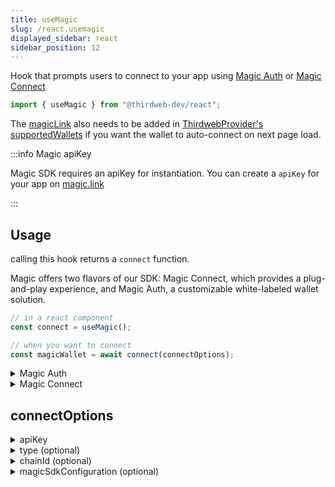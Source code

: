 ```yaml
---
title: useMagic
slug: /react.usemagic
displayed_sidebar: react
sidebar_position: 12
---
```


Hook that prompts users to connect to your app using [Magic Auth](https://magic.link/docs/auth/overview) or [Magic Connect](https://magic.link/docs/connect/overview)

```jsx
import { useMagic } from "@thirdweb-dev/react";
```

The [magicLink](/react/react.magicLink) also needs to be added in [ThirdwebProvider's supportedWallets](/react/react.thirdwebprovider#supportedwallets-optional) if you want the wallet to auto-connect on next page load.

:::info Magic apiKey

Magic SDK requires an apiKey for instantiation. You can create a `apiKey` for your app on [magic.link](https://magic.link/)

:::

## Usage

calling this hook returns a `connect` function.

Magic offers two flavors of our SDK: Magic Connect, which provides a plug-and-play experience, and Magic Auth, a customizable white-labeled wallet solution.

```ts
// in a react component
const connect = useMagic();

// when you want to connect
const magicWallet = await connect(connectOptions);
```

<details>
<summary> Magic Auth </summary>

There are three ways to call the `connect` function - `email` or `phoneNumber` or `oauthProvider`.

<details>
  <summary> email </summary>
<div>

This opens the Magic Link's Modal and prompts the user to click on the link sent to their email.

```ts
const magicWallet = await connect({
  apiKey: "YOUR_MAGIC_AUTH_API_KEY",
  email: "user@example.com",
});
```

</div>
</details>

<details>
  <summary> phoneNumber </summary>
<div>

This opens the Magic Link's Modal and prompts the user to enter the OTP sent to their phone via SMS.

```ts
const magicWallet = await connect({
  apiKey: "YOUR_MAGIC_AUTH_API_KEY",
  phoneNumber: "+123456789",
});
```

</div>
</details>

<details>
  <summary> oauthProvider </summary>
<div>

This redirects the user to given provider's sign-in page and once the user is authenticated, it redirects the user back to the provided `redirectURI`

```ts
const magicWallet = await connect({
  apiKey: "YOUR_MAGIC_AUTH_API_KEY",
  oauthProvider: "google",
  oauthOptions: {
    // URL to redirect the user to after authentication
    redirectURI: "https://example.com/foo",
  },
});
```

</div>
</details>

</details>

<details>
  <summary> Magic Connect </summary>
<div>

```ts
const magicWallet = await connect({
  type: "connect",
  apiKey: "YOUR_MAGIC_CONNECT_API_KEY",
});
```

</div>
</details>

## connectOptions

<details>
  <summary>apiKey </summary>
  <div>

Your Magic Link apiKey. You can get an API key by signing up for an account on [Magic Link's website](https://magic.link/).

Must be a `string`.

</div>
</details>

<details>
  <summary>type (optional) </summary>
  <div>

Whether to use [Magic Auth](https://magic.link/docs/auth/overview) or [Magic Connect](https://magic.link/docs/connect/overview) to connect to the wallet.

Default is `"auth"`.

```ts
type: "auth" | "connect";
```

</div>
</details>

<details>
  <summary>chainId (optional)</summary>
  <div>

To connect to a specific chain when connecting the wallet,
pass the `chainId` in a configuration object as shown below.

```ts
chainId: number;
```

```jsx
import { useMagic } from "@thirdweb-dev/react";
import { Polygon } from "@thirdweb-dev/chains";

function App() {
  const connectWithMagic = useMagic();

  return (
    <button
      onClick={() =>
        connectWithMagic({
          apiKey: "YOUR_API_KEY",
          chainId: Polygon.chainId,
          email: "user@example.com",
        })
      }
    >
      Connect Wallet
    </button>
  );
}
```

You must add this chain in `ThirdwebProvider`&rsquo;s [supportedChains](/react/react.thirdwebprovider#supportedChains) prop as shown below

```jsx
import { Polygon } from "@thirdweb-dev/chains";
import { ThirdwebProvider } from "@thirdweb-dev/react";

export function YourApp() {
  return (
    <ThirdwebProvider supportedChains={[Polygon]} clientId="your-client-id">
      <App />
    </ThirdwebProvider>
  );
}
```

</div>
</details>

<details>
  <summary>magicSdkConfiguration (optional)</summary>
  <div>

This is only relevant if you are using `type: 'auth'` in your config.

Configuration for Magic Auth SDK.

```ts
{
  locale?: string;
  endpoint?: string;
  testMode?: boolean;
}
```

<details>
  <summary>local (optional)</summary>
  <div>

Customize the language of Magic's modal, email and confirmation screen. See [Localization](https://magic.link/docs/auth/more/customization/localization) for more.

</div>
</details>

<details>
  <summary>endpoint (optional)</summary>
  <div>

A URL pointing to the Magic iframe application.

</div>
</details>

<details>
  <summary>testMode (optional)</summary>
  <div>

Enable [testMode](https://magic.link/docs/auth/introduction/test-mode) to assert the desired behavior through the email address you provide to `loginWithMagicLink` without having to go through the auth flow.

</div>
</details>

</div>
</details>

